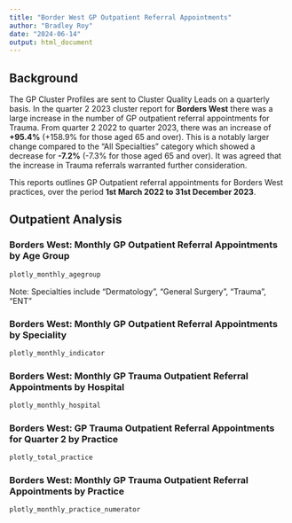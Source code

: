 ```yaml
---
title: "Border West GP Outpatient Referral Appointments"
author: "Bradley Roy"
date: "2024-06-14"
output: html_document
---
```



## Background

The GP Cluster Profiles are sent to Cluster Quality Leads on a quarterly basis. In the quarter 2 2023 cluster report for <B>Borders West</B> there was a large increase in the number of GP outpatient referral appointments for Trauma. From quarter 2 2022 to quarter 2023, there was an increase of <B>+95.4%</B> (+158.9% for those aged 65 and over). This is a notably larger change compared to the "All Specialties" category which showed a decrease for <B>-7.2%</B> (-7.3% for those aged 65 and over). It was agreed that the increase in Trauma referrals warranted further consideration. 

This reports outlines GP Outpatient referral appointments for Borders West practices, over the period <B>1st March 2022 to 31st December 2023</B>. 


## Outpatient Analysis


### Borders West: Monthly GP Outpatient Referral Appointments by Age Group
```r
plotly_monthly_agegroup
```
Note: Specialties include "Dermatology", "General Surgery", "Trauma", "ENT"

### Borders West: Monthly GP Outpatient Referral Appointments by Speciality
```r
plotly_monthly_indicator
```

### Borders West: Monthly GP Trauma Outpatient Referral Appointments by Hospital
```r
plotly_monthly_hospital
```

### Borders West: GP Trauma Outpatient Referral Appointments for Quarter 2 by Practice
```r
plotly_total_practice
```

### Borders West: Monthly GP Trauma Outpatient Referral Appointments by Practice
```r
plotly_monthly_practice_numerator
```



